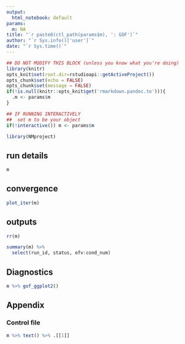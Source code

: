 ```yaml
---
output:
  html_notebook: default
params:
  m: NA
title: "`r paste0(ctl_path(params$m), ': GOF')`"
author: "`r Sys.info()['user']`"
date: "`r Sys.time()`"
---
```


```r
## DO NOT MODIFY THIS BLOCK (unless you know what you're doing)
library(knitr)
opts_knit$set(root.dir=rstudioapi::getActiveProject())
opts_chunk$set(echo = FALSE)
opts_chunk$set(message = FALSE)
if(!is.null(knitr::opts_knit$get('rmarkdown.pandoc.to'))){
  .m <- params$m  
}
```

```r
## IF RUNNING INTERACTIVELY
##  set m to be your object
if(!interactive()) m <- params$m
```

```r
library(NMproject)

```

## run details

```r
m
```

## convergence

```r
plot_iter(m)
```

## outputs

```r
rr(m)
```

```r
summary(m) %>%
  select(run_id, status, ofv:cond_num)
```

## Diagnostics

```r
m %>% gof_ggplot2()
```

## Appendix

### Control file

```r
m %>% text() %>% .[[1]]
```

